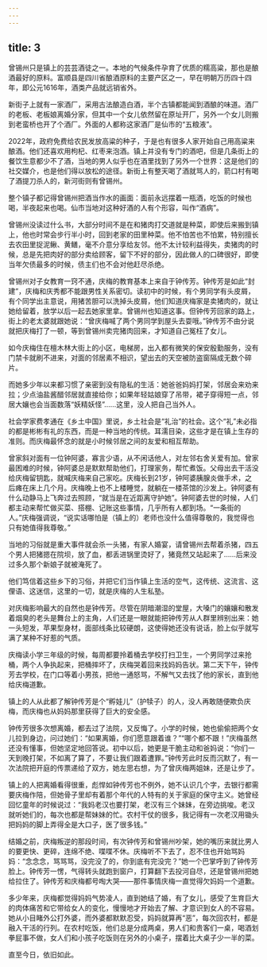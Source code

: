 ```yaml
---
---
---
```

title: 3
---





曾锡州只是镇上的芸芸酒徒之一。本地的气候条件孕育了优质的糯高粱，那也是酿酒最好的原料。富顺县是四川省酿酒原料的主要产区之一，早在明朝万历四十四年，即公元1616年，酒类产品就远销省外。

新街子上就有一家酒厂，采用古法酿造白酒，半个古镇都能闻到酒酿的味道。酒厂的老板、老板娘离婚分家，但其中一个女儿依然留在原址开厂，另外一个女儿则搬到老蛮桥也开了个酒厂。外面的人都称这家酒厂是仙市的“五粮液”。

2022年，政府免费给农民发放高粱的种子，于是也有很多人家开始自己用高粱来酿酒。他们还喜欢用枸杞、红枣来泡酒。镇上并没有专门的酒吧，但是几条街上的餐饮生意都少不了酒，当地的男人似乎也在酒里找到了另外一个世界：这是他们的社交媒介，也是他们得以放松的途径。新街上有整天喝了酒就骂人的，箭口村有喝了酒提刀杀人的，新河街则有曾锡州。

整个镇子都记得曾锡州把酒当作水的画面：面前永远摆着一瓶酒，吃饭的时候也喝，半夜起来也喝。仙市当地对这种好酒的人有个形容，叫作“酒病”。

曾锡州没读过什么书，大部分时间不是在和猪肉打交道就是种菜，即使后来搬到镇上，他也时常会步行半小时，回到老家的田里种菜。他不怕苦也不怕累，特别擅长去农田里捉泥鳅、黄鳝，毫不介意分享给友邻。他不太计较利益得失，卖猪肉的时候，总是先把肉好的部分卖给顾客，留下不好的部分，因此做人的口碑很好，即使当年欠债最多的时候，债主们也不会对他赶尽杀绝。

曾锡州对子女教育一窍不通，庆梅的教育基本上来自于钟传芳。钟传芳是如此“封建”，庆梅和庆秀都不能跟男性关系密切。读初中的时候，有个男同学有头皮屑，有个同学出主意说，用猪苦胆可以洗掉头皮屑，他们知道庆梅家是卖猪肉的，就让她给留着，放学以后一起去她家里拿。曾锡州也知道这事。但钟传芳回家的路上，街上的老太婆就跟她说：“曾庆梅喊了两个男同学到屋头去耍哦。”钟传芳不由分说就把庆梅打了一顿，等到曾锡州卖完猪肉回来，才知道自己冤枉了女儿。

如今庆梅住在檀木林大街上的小区，电梯房，出入都有微笑的保安殷勤服务，没有门禁卡就刷不进来，对面的邻居素不相识，望出去的天空被防盗窗隔成无数个碎片。

而她多少年以来都习惯了亲密到没有隐私的生活：她爸爸妈妈打架，邻居会来劝来拉；少点油盐酱醋邻居就直接给你；如果年轻姑娘穿了吊带，裙子穿得短一点，邻居大孃也会当面数落“妖精妖怪”……这里，没人把自己当外人。

社会学家费孝通在《乡土中国》里说，乡土社会是“礼治”的社会。这个“礼”未必指的都是彬彬有礼的东西，而是一种当地的传统。耳濡目染，这些才是在镇上生存的准则。而庆梅最怀念的就是小时候邻居之间的友爱和相互帮助。

曾家斜对面有一位钟阿婆，寡言少语，从不闲话他人，对左邻右舍关爱有加。曾家最困难的时候，钟阿婆总是默默帮助他们，打理家务，帮忙煮饭。父母出去干活没给庆梅留钥匙，就喊庆梅来自己家吃。庆梅长到21岁，钟阿婆胰腺炎做手术，之后瘫在床上几个月。庆梅晚上也不上楼睡觉，就躺在一楼茶馆的沙发上。钟阿婆有什么动静马上飞奔过去照顾，“就当是在近距离守护她”。钟阿婆去世的时候，人们都主动来帮忙做买菜、搭棚、记账这些事情，几乎所有人都到场。“一条街的人。”庆梅强调说，“说实话哪怕是（镇上的）老师也没什么值得尊敬的，我觉得也只有她值得我尊敬。”

当地的习俗就是重大事件就会杀一头猪，有家人婚宴，请曾锡州去帮着杀猪，四五个男人把猪摁在院坝，放了血，都丢进锅里烫好了，猪竟然又站起来了……后来没过多久那个新娘子就被淹死了。

他们笃信着这些乡下的习俗，并把它们当作镇上生活的空气，这传统、这流言、这俚语、这迷信，这里的一切，就是庆梅的人生私塾。

对庆梅影响最大的自然也是钟传芳。尽管在阴暗潮湿的堂屋，大嗓门的孃孃和散发着烟臭的老头是舞台上的主角，人们还是一眼就能把钟传芳从人群里辨别出来：她一头短发，苹果型身材，面部线条比较硬朗，这使得她还没有说话，脸上似乎就写满了某种不好惹的气质。

庆梅读小学三年级的时候，每周都要拎着桶去学校打扫卫生，一个男同学过来抢桶，两个人争执起来，把桶摔坏了，庆梅哭着回来找妈妈告状。第二天下午，钟传芳去学校，在门口等着小男孩，把他一通怒骂，不解气又去找了他的家长，直到他给庆梅道歉。

镇上的人从此都了解钟传芳是个“孵娃儿”（护犊子）的人，没人再敢随便欺负庆梅，而庆梅也从妈妈那里获得了巨大的安全感。

钟传芳很多次想离婚，都去过了法院，又反悔了。小学的时候，她也偷偷把两个女儿拉到身边，问过她们：“如果离婚，你们愿意跟着谁？”“哪个都不跟！”庆梅虽然还没有懂事，但她坚定地回答说。初中以后，她更是干脆主动和爸妈说：“你们一天到晚打架，不如离了算了，不要让我们跟着遭罪。”钟传芳此时反而沉默了，有一次法院把开庭的传票递给了双方，她左思右想，为了曾庆梅两姐妹，还是让步了。

镇上的人把离婚看得很重，彪悍如钟传芳也不例外，她不认识几个字，去银行都需要庆梅作陪，但她骨子里却有着那个年代的人特有的关于家庭的保守主义。她曾经回忆童年的时候说过：“我妈老汉也要打架，老汉有三个妹妹，在旁边挑唆。老汉就听她们的，每次也都是帮妹妹的忙。农村干仗的很多，我记得有一次老汉用锄头把妈妈的脚上弄得全是大口子，医了很多钱。”

结婚之前，庆梅叛逆的那段时间，有次钟传芳和曾锡州吵架，她的嘴历来就比男人的要更快、更碎，连绵不绝、喋喋不休。庆梅听不下去了，忍不住也开始骂妈妈：“念念念，骂骂骂，没完没了的，你到底有完没完？”她一个巴掌呼到了钟传芳脸上。钟传芳一愣，气得转头就跑到窗户，打算翻下去投河自尽，还是曾锡州把她给拉住了。钟传芳和庆梅都号啕大哭——那件事情庆梅一直觉得欠妈妈一个道歉。

多少年来，庆梅都觉得妈妈气势凌人，直到她结了婚，有了女儿，感受了生育巨大的肉体痛苦和它带给女人的变化，慢慢地才开始去了解、才意识到女人的不容易。她从小目睹外公打外婆，而外婆都默默忍受，妈妈就算再“恶”，每次回农村，都是融入干活的行列。在农村吃饭，他们总是分成两桌，男人们和贵客们一桌，喝酒划拳屁事不做，女人们和小孩子吃饭则在另外的小桌子，摆着比大桌子少一半的菜。

直至今日，依旧如此。
